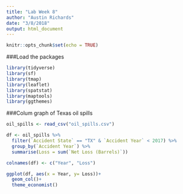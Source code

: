 ```yaml
---
title: "Lab Week 8"
author: "Austin Richards"
date: "3/8/2018"
output: html_document
---
```


```r
knitr::opts_chunk$set(echo = TRUE)
```


###Load the packages

```r
library(tidyverse)
library(sf)
library(tmap)
library(leaflet)
library(spatstat)
library(maptools)
library(ggthemes)
```

###Colum graph of Texas oil spills

```r
oil_spills <- read_csv("oil_spills.csv")

df <- oil_spills %>% 
  filter(`Accident State` == "TX" & `Accident Year` < 2017) %>% 
  group_by(`Accident Year`) %>% 
  summarise(Loss = sum(`Net Loss (Barrels)`))

colnames(df) <- c("Year", "Loss")

ggplot(df, aes(x = Year, y= Loss))+
  geom_col()+
  theme_economist()

```


